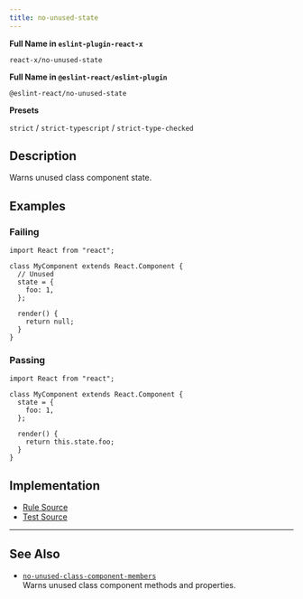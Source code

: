 ```yaml
---
title: no-unused-state
---
```


**Full Name in `eslint-plugin-react-x`**

```plain copy
react-x/no-unused-state
```

**Full Name in `@eslint-react/eslint-plugin`**

```plain copy
@eslint-react/no-unused-state
```

**Presets**

`strict` / `strict-typescript` / `strict-type-checked`

## Description

Warns unused class component state.

## Examples

### Failing

```tsx
import React from "react";

class MyComponent extends React.Component {
  // Unused
  state = {
    foo: 1,
  };

  render() {
    return null;
  }
}
```

### Passing

```tsx
import React from "react";

class MyComponent extends React.Component {
  state = {
    foo: 1,
  };

  render() {
    return this.state.foo;
  }
}
```

## Implementation

- [Rule Source](https://github.com/Rel1cx/eslint-react/tree/main/packages/plugins/eslint-plugin-react-x/src/rules/no-unused-state.ts)
- [Test Source](https://github.com/Rel1cx/eslint-react/tree/main/packages/plugins/eslint-plugin-react-x/src/rules/no-unused-state.spec.ts)

---

## See Also

- [`no-unused-class-component-members`](./no-unused-class-component-members)\
  Warns unused class component methods and properties.

